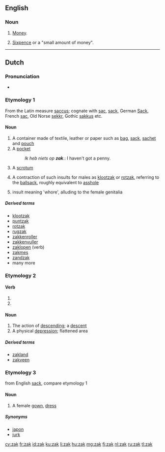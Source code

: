 {{also|Zak}}

==English==

===Noun===
{{en-noun}}

# {{context|South Africa|slang}} [[money|Money]].
# [[sixpence|Sixpence]] or a "small amount of money".

----

==Dutch==

===Pronunciation===
* {{rhymes|ɑk|lang=nl}}

===Etymology 1===
From the Latin measure [[saccus]]; cognate with [[sac]], [[sack]], German [[Sack]], French [[sac]], Old Norse [[sekkr]], Gothic [[sakkus]] etc.

====Noun====
{{nl-noun|m|zakken|zakje}}

# A container made of textile, leather or paper such as [[bag]], [[sack]], [[sachet]] and [[pouch]]
# A [[pocket]]
#: ''Ik heb niets op '''zak'''''.: I haven't got a penny.
# {{context|slang|lang=nl}} A [[scrotum]]
# {{context|slang|lang=nl}} {{offensive}} A contraction of such insults for males as [[klootzak]] or [[rotzak]], referring to the [[ballsack]], roughly equivalent to [[asshole]]
# {{context|obsolete}} {{slang|lang=nl}} insult meaning 'whore', alluding to the female genitalia

=====Derived terms=====
{{top4}}
* [[klootzak]]
* [[puntzak]] {{m}}
* [[rotzak]]
* [[rugzak]] {{m}}
* [[zakkenroller]] {{m}}
* [[zakkenvuller]] {{m}}
* [[zaklopen]] (verb)
* [[zakmes]] {{n}}
* [[zandzak]] {{m}}
* many more
{{bottom}}

===Etymology 2===

====Verb====
{{head|nl}}

# {{nl-verb form of|p=1|n=sg|t=pres|m=ind|zakken}}
# {{nl-verb form of|m=imp|zakken}}

====Noun====
{{nl-noun|m|zakken|zakje}}

# The action of [[descending]]; a [[descent]]
# A physical [[depression]]; flattened area

=====Derived terms=====
* [[zakland]] {{n}}
* [[zakveen]] {{n}}

===Etymology 3===
from English [[sack]], compare etymology 1

====Noun====
{{nl-noun|m|zakken|zakje}}

# A female [[gown]], [[dress]]

=====Synonyms=====
* [[japon]]
* [[jurk]]

[[cy:zak]]
[[fr:zak]]
[[id:zak]]
[[ku:zak]]
[[li:zak]]
[[hu:zak]]
[[mg:zak]]
[[fj:zak]]
[[nl:zak]]
[[ru:zak]]
[[tl:zak]]